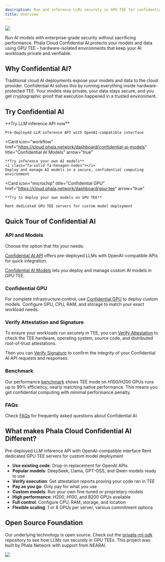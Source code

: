 ```yaml
---
description: Run and inference LLMs securely in GPU TEE for confidential AI.
title: Overview
---
```


<img
  src="/images/confidential-ai/confidential-ai-overview.jpeg"
/>

<Note>
Run AI models with enterprise-grade security without sacrificing performance. Phala Cloud Confidential AI protects your models and data using GPU TEE - hardware-isolated environments that keep your AI workloads private and verifiable.
</Note>

## Why Confidential AI?

Traditional cloud AI deployments expose your models and data to the cloud provider. Confidential AI solves this by running everything inside hardware-protected TEE. Your models stay private, your data stays secure, and you get cryptographic proof that execution happened in a trusted environment.

## Try Confidential AI

<Columns cols={2}>
  <Card
    icon="webhook"
    href="https://cloud.phala.network/dashboard/confidential-ai-api"
    title="Confidential AI API"
    arrow="true"
  >
    **Try LLM inference API now**

    Pre-deployed LLM inference API with OpenAI-compatible interface
  </Card>

  <Card
    icon="workflow"
    href="https://cloud.phala.network/dashboard/confidential-ai-models"
    title="Confidential AI Models"
    arrow="true"
  >
    **Try inference your own AI models**
    <i class="fa-solid fa-hexagon-nodes"></i>
    Deploy and manage AI models in a secure, confidential computing environment
  </Card>

  <Card
    icon="microchip"
    title="Confidential GPU"
    href="https://cloud.phala.network/dashboard/gpu-tee"
    arrow="true"
  >
    **Try to deploy your own models on GPU TEE**

    Rent dedicated GPU TEE servers for custom model deployment
  </Card>
</Columns>

## Quick Tour of Confidential AI

### API and Models

Choose the option that fits your needs:

[Confidential AI API](/phala-cloud/confidential-ai/confidential-model/confidential-ai-api) offers pre-deployed LLMs with OpenAI-compatible APIs for quick integration.

[Confidential AI Models](/phala-cloud/confidential-ai/confidential-model/confidential-ai-models) lets you deploy and manage custom AI models in GPU TEE.

### Confidential GPU

For complete infrastructure control, use [Confidential GPU](/phala-cloud/confidential-ai/confidential-gpu/overview) to deploy custom models. Configure GPU, CPU, RAM, and storage to match your exact workload needs.


### Verify Attestation and Signature
To ensure your workloads run securely in TEE, you can [Verify Attestation](./verify-attestation) to check the TEE hardware, operating system, source code, and distributed root-of-trust attestations. 

Then you can [Verify Signature](./verify-signature) to confirm the integrity of your Confidential AI API requests and responses.

### Benchmark

Our performance [benchmark](/phala-cloud/confidential-ai/benchmark) shows TEE mode on H100/H200 GPUs runs up to 99% efficiency, nearly matching native performance. This means you get confidential computing with minimal performance penalty.

### FAQs

Check [FAQs](/phala-cloud/confidential-ai/faqs) for frequently asked questions about Confidential AI.


## What makes Phala Cloud Confidential AI Different?

<Columns cols={2}>
  <Card
    icon="webhook"
    href="/phala-cloud/confidential-ai/confidential-model/confidential-ai-api"
    title="API and Models"
  >
    Pre-deployed LLM inference API with OpenAI-compatible interface
  </Card>
  <Card
    icon="microchip"
    title="Confidential GPU"
    href="/phala-cloud/confidential-ai/confidential-gpu/overview"
  >
    Rent dedicated GPU TEE servers for custom model deployment
  </Card>
</Columns>

- **Use existing code**: Drop-in replacement for OpenAI APIs
- **Popular models**: DeepSeek, Llama, GPT-OSS, and Qwen models ready to use
- **Verify execution**: Get attestation reports proving your code ran in TEE
- **Pay as you go**: Only pay for what you use
- **Custom models**: Run your own fine-tuned or proprietary models
- **High performance**: H200, H100, and B200 GPUs available
- **Full control**: Configure CPU, RAM, storage, and location
- **Flexible scaling**: 1 or 8 GPUs per server, various commitment options

## Open Source Foundation

Our underlying technology is open source. Check out the [private-ml-sdk](https://github.com/nearai/private-ml-sdk) repository to see how LLMs run securely in GPU TEEs. This project was built by Phala Network with support from NEARAI.

<Frame caption="Open Source Implementation: Private ML SDK">
  <img
    src="/images/confidential-ai/confidential-model/private-ml-sdk-repo.png"
  />
</Frame>
